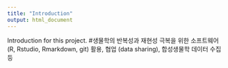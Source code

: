 ```yaml
---
title: "Introduction"
output: html_document
---
```


Introduction for this project.
#생물학의 반복성과 재현성 극복을 위한 소프트웨어 (R, Rstudio, Rmarkdown, git) 활용, 협업 (data sharing), 합성생물학 데이터 수집 등